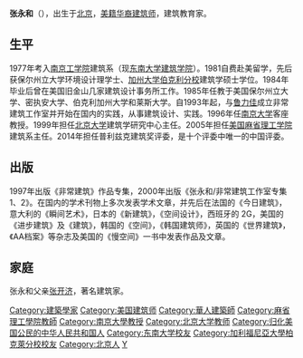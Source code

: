 {{Otheruses|张永和 (消歧义)}}
{{Infobox architect
| name                  = 张永和
| fullname              = 张永和<br />{{lang|en|Yung Ho Chang}}
| nationality           = {{USA}}
| image                 = Yonghe Zhang.jpg
| image_size            = 
| caption               = 
| birth_date            = {{birth date and age|1956|4|18}} 
| birth_place           = {{CHN}}[[北京市|北京市]]
| death_date            = 
| death_place           = 
| alma_mater            = [[南京工学院|南京工学院]]<br />[[保尔州立大学|保尔州立大学]]<br />[[加州大学伯克利分校|加州大学伯克利分校]]
| practice_name         = 非常建筑工作室
| years active          = 1993年至今
| significant_buildings = 北京席殊书屋、山语间、二分宅
| significant_projects  = 
| significant_design    = 
| awards                = 纽约建筑联盟青年建筑师论坛奖，1992年
}}
'''张永和'''（{{bd|1956年||}}），出生于[[北京|北京]]，[[美籍华裔|美籍华裔]][[建筑师|建筑师]]，建筑教育家。

== 生平==
1977年考入[[南京工学院|南京工学院]]建筑系（现[[东南大学建筑学院|东南大学建筑学院]]）。1981自费赴美留学，先后获保尔州立大学环境设计理学士、[[加州大学伯克利分校|加州大学伯克利分校]]建筑学硕士学位。1984年毕业后曾在美国旧金山几家建筑设计事务所工作。1985年任教于美国保尔州立大学、密执安大学、伯克利加州大学和莱斯大学。自1993年起，与[[鲁力佳|鲁力佳]]成立非常建筑工作室并开始在国内的实践，从事建筑设计、实践。1996年任[[南京大学|南京大学]]客座教授。1999年担任[[北京大学|北京大学]]建筑学研究中心主任。2005年担任[[美国|美国]][[麻省理工学院|麻省理工学院]]建筑系主任。2014年担任普利兹克建筑奖评委，是十个评委中唯一的中国评委。

== 出版 ==
1997年出版《非常建筑》作品专集，2000年出版《张永和/非常建筑工作室专集1、2》。在国内的学术刊物上多次发表学术文章，并先后在法国的《今日建筑》，意大利的《瞬间艺术》，日本的《新建筑》，《空间设计》，西班牙的 2G，美国的《进步建筑》及《建筑》，韩国的《空间》，《韩国建筑师》，英国的《世界建筑》，《AA档案》等杂志及美国的《慢空间》一书中发表作品及文章。

== 家庭 ==
张永和父亲[[张开济|张开济]]，著名建筑家。

{{Authority control}}
{{DEFAULTSORT:Z}}
[[Category:建築學家|Category:建築學家]]
[[Category:美国建筑师|Category:美国建筑师]]
[[Category:華人建築師|Category:華人建築師]]
[[Category:麻省理工學院教師|Category:麻省理工學院教師]]
[[Category:南京大學教授|Category:南京大學教授]]
[[Category:北京大学教师|Category:北京大学教师]]
[[Category:归化美国公民的中华人民共和国人|Category:归化美国公民的中华人民共和国人]]
[[Category:东南大学校友|Category:东南大学校友]]
[[Category:加利福尼亞大學柏克萊分校校友|Category:加利福尼亞大學柏克萊分校校友]]
[[Category:北京人|Category:北京人]]
[[Category:张姓|Y]]